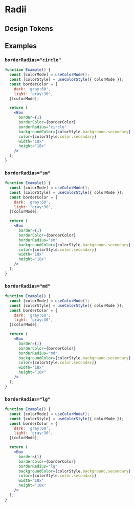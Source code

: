 
# Radii

## Design Tokens

<ThemeParser theme="radii" />

## Examples

### `borderRadius="circle"`

```jsx
function Example() {
  const [colorMode] = useColorMode();
  const [colorStyle] = useColorStyle({ colorMode });
  const borderColor = {
    dark: 'gray:60',
    light: 'gray:30',
  }[colorMode];

  return (
    <Box
      border={1}
      borderColor={borderColor}
      borderRadius="circle"
      backgroundColor={colorStyle.background.secondary}
      color={colorStyle.color.secondary}
      width="18x"
      height="18x"
    />
  );
}
```

### `borderRadius="sm"`

```jsx
function Example() {
  const [colorMode] = useColorMode();
  const [colorStyle] = useColorStyle({ colorMode });
  const borderColor = {
    dark: 'gray:60',
    light: 'gray:30',
  }[colorMode];

  return (
    <Box
      border={1}
      borderColor={borderColor}
      borderRadius="sm"
      backgroundColor={colorStyle.background.secondary}
      color={colorStyle.color.secondary}
      width="18x"
      height="18x"
    />
  );
}
```

### `borderRadius="md"`

```jsx
function Example() {
  const [colorMode] = useColorMode();
  const [colorStyle] = useColorStyle({ colorMode });
  const borderColor = {
    dark: 'gray:60',
    light: 'gray:30',
  }[colorMode];

  return (
    <Box
      border={1}
      borderColor={borderColor}
      borderRadius="md"
      backgroundColor={colorStyle.background.secondary}
      color={colorStyle.color.secondary}
      width="18x"
      height="18x"
    />
  );
}
```

### `borderRadius="lg"`

```jsx
function Example() {
  const [colorMode] = useColorMode();
  const [colorStyle] = useColorStyle({ colorMode });
  const borderColor = {
    dark: 'gray:60',
    light: 'gray:30',
  }[colorMode];

  return (
    <Box
      border={1}
      borderColor={borderColor}
      borderRadius="lg"
      backgroundColor={colorStyle.background.secondary}
      color={colorStyle.color.secondary}
      width="18x"
      height="18x"
    />
  );
}
```
